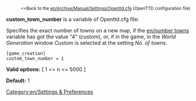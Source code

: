 
:<small><<Back to the [[en/Archive/Manual/Settings/Openttd.cfg]] (OpenTTD configuration file)</small>


'''custom_town_number''' is a variable of Openttd.cfg file:

Specifies the exact number of towns on a new map, if the [[en/number towns]] variable has got the value "4" (custom), or, if in the game, in the ''World Generation'' window ''Custom'' is selected at the setting ''No. of towns''.

<pre>
[game_creation]
custom_town_number = 1
</pre>

'''Valid options:''' [ 1 <= n <= 5000 ]

'''Default:''' 1


[[Category:en/Settings & Preferences]]